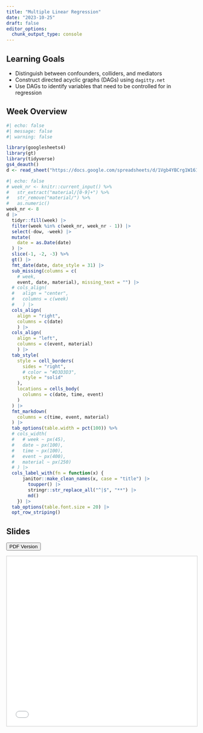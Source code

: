 ```yaml
---
title: "Multiple Linear Regression"
date: "2023-10-25"
draft: false
editor_options: 
  chunk_output_type: console
---
```


## Learning Goals

- Distinguish between confounders, colliders, and mediators 
- Construct directed acyclic graphs (DAGs) using `dagitty.net`
- Use DAGs to identify variables that need to be controlled for in regression 

## Week Overview

```r
#| echo: false
#| message: false
#| warning: false

library(googlesheets4)
library(gt)
library(tidyverse)
gs4_deauth()
d <- read_sheet("https://docs.google.com/spreadsheets/d/1Vgb4YBCrg1W161ZKqXB8Go_BeXKtrwSZhxJXpGwmvbw/edit?usp=sharing")
```

```r
#| echo: false
# week_nr <- knitr::current_input() %>% 
#   str_extract("material/[0-9]+") %>%
#   str_remove("material/") %>%
#   as.numeric()
week_nr <- 8
d |>
  tidyr::fill(week) |>
  filter(week %in% c(week_nr, week_nr - 1)) |>
  select(-dow, -week) |>
  mutate(
    date = as.Date(date)
  ) |>
  slice(-1, -2, -3) %>%
  gt() |>
  fmt_date(date, date_style = 31) |>
  sub_missing(columns = c(
    # week, 
    event, date, material), missing_text = "") |>
  # cols_align(
  #   align = "center",
  #   columns = c(week)
  #   ) |>
  cols_align(
    align = "right",
    columns = c(date)
    ) |>
  cols_align(
    align = "left",
    columns = c(event, material)
    ) |>
  tab_style(
    style = cell_borders(
      sides = "right",
      # color = "#D3D3D3",
      style = "solid"
    ),
    locations = cells_body(
      columns = c(date, time, event)
    )
  ) |>
  fmt_markdown(
    columns = c(time, event, material)
  ) |>
  tab_options(table.width = pct(100)) %>%
  # cols_width(
  #   # week ~ px(45),
  #   date ~ px(100),
  #   time ~ px(100),
  #   event ~ px(400),
  #   material ~ px(250)
  # ) |>
  cols_label_with(fn = function(x) {
      janitor::make_clean_names(x, case = "title") |>
        toupper() |>
        stringr::str_replace_all("^|$", "**") |>
        md()
    }) |>
  tab_options(table.font.size = 20) |>
  opt_row_striping()
```

## Slides

[<button class="btn"><i class="fa fa-download"></i> PDF Version</button>](../slides/08-slides.pdf)

<iframe src="../slides/08-slides.html" frameborder="0" marginwidth="0" marginheight="0" scrolling="no"style="border:1px solid #CCC; border-width:1px; margin-bottom:5px; max-width: 100%;" allowfullscreen width="800" height="450">

## Reading Material 

If you want to learn more about the topic, you are welcome to consult either *The Effect* book/videos or material by Andrew Heiss: 
-  {{< fa book >}} [Chapter 6 in *The Effect*](https://theeffectbook.net/ch-CausalDiagrams.html) [@Huntington-Klein:2021] 
-  {{< fa book >}} [Chapter 7 in *The Effect*](https://theeffectbook.net/ch-DrawingCausalDiagrams.html) [@Huntington-Klein:2021] 
-  {{< fa book >}} [Chapter 8 in *The Effect*](https://theeffectbook.net/ch-CausalPaths.html) [@Huntington-Klein:2021] 
-  {{< fa book >}} [Chapter 9 in *The Effect*](https://theeffectbook.net/ch-FindingFrontDoors.html) [@Huntington-Klein:2021] 
-  {{< fa video >}} [Youtube Playlist *The Effect*](https://www.youtube.com/playlist?list=PLcTBLulJV_AK1hKtnO0-kYrU0D09K-kj8) (starting from *Causal Diagrams: Causality* to *Front Door Examples*) 
-  {{< fa book >}} [Chapter 10 **Causal Inference** in *R for Political Data Science: A Practical Guide*](https://www.andrewheiss.com/research/chapters/heiss-causal-inference-2021/10-causal-inference.pdf) [@Heiss:2021]: This contains many of the examples from the lecture, like the campaign DAG (and more advanced stuff on alternatives to using statistical control in regression, such as matching)
  - More of the material from Andrew Heiss' courses on the topic are available here:
    - <https://evalf21.classes.andrewheiss.com/content/04-content/> 
    - <https://evalf21.classes.andrewheiss.com/example/dags/> 
- {{< fa video >}} [Statistical Rethinking 2023 - 06 - Good & Bad Controls](https://youtu.be/uanZZLlzKHw?si=JDsXl1ZZncfRxE4W) by Richard McElreath
- {{< fa book >}} *Bias mitigation in empirical peace and conflict studies: A short primer on posttreatment variables.* [@Dworschak:2023]: for some examples from conflict research paper 
 
